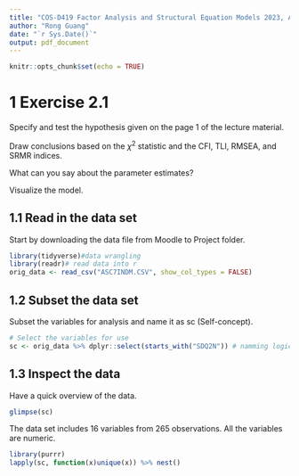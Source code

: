 ```yaml
---
title: "COS-D419 Factor Analysis and Structural Equation Models 2023, Assignment 2"
author: "Rong Guang"
date: "`r Sys.Date()`"
output: pdf_document
---
```


```r
knitr::opts_chunk$set(echo = TRUE)
```

# 1 Exercise 2.1

Specify and test the hypothesis given on the page 1 of the lecture material.

Draw conclusions based on the $\chi^2$ statistic and the CFI, TLI, RMSEA, and SRMR indices.

What can you say about the parameter estimates?

Visualize the model.

## 1.1 Read in the data set

Start by downloading the data file from Moodle to Project folder.

```r
library(tidyverse)#data wrangling 
library(readr)# read data into r
orig_data <- read_csv("ASC7INDM.CSV", show_col_types = FALSE) 
```

## 1.2 Subset the data set

Subset the variables for analysis and name it as sc (Self-concept).

```r
# Select the variables for use
sc <- orig_data %>% dplyr::select(starts_with("SDQ2N")) # namming logic: sc = self-concept
```

## 1.3 Inspect the data

Have a quick overview of the data.

```r
glimpse(sc)
```

The data set includes 16 variables from 265 observations. All the variables are numeric.

```r
library(purrr)
lapply(sc, function(x)unique(x)) %>% nest()
```


```r
```


```r
```


```r
```


```r
```


```r
```


```r
```


```r
```


```r
```


```r
```


```r
```


```r
```


```r
```


```r
```


```r
```


```r
```


```r
```


```r
```


```r
```


```r
```


```r
```


```r
```


```r
```


```r
```


```r
```


```r
```


```r
```


```r
```


```r
```


```r
```


```r
```


```r
```


```r
```


```r
```


```r
```


```r
```


```r
```


```r
```


```r
```


```r
```


```r
```


```r
```


```r
```


```r
```


```r
```


```r
```


```r
```










